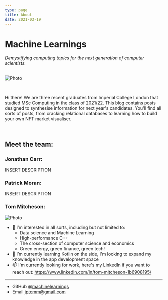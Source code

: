 ```yaml
---
type: page
title: About
date: 2021-03-19
---
```


# Machine Learnings

<em>Demystifying computing topics for the next generation of computer scientists.</em>
<br/>
<br/>


<Image
  src="/images/banner.jpg"
  alt="Photo"
  width={1800}
  height={450}
  priority
  className="next-image"
/>

<br/>

Hi there! We are three recent graduates from Imperial College London that studied MSc Computing in the class of 2021/22. This blog contains posts designed to synthesise information for next year's candidates. You'll find all sorts of posts, from cracking relational databases to learning how to build your own NFT market visualiser.

<br/>

## Meet the team: 

### Jonathan Carr:

INSERT DESCRIPTION

### Patrick Moran:

INSERT DESCRIPTION

### Tom Mitcheson: 

<Image
  src="/images/tom-mug.jpg"
  alt="Photo"
  width={450}
  height={450}
  priority
  className="tom-image"
/>

+ 👀 I’m interested in all sorts, including but not limited to:
    + Data science and Machine Learning
    + High-performance C++
    + The cross-section of computer science and economics
    + Green energy, green finance, green tech!
+ 🌱 I’m currently learning Kotlin on the side, I'm looking to expand my knowledge in the app development space
+ 📫 I'm currently looking for work, here's my LinkedIn if you want to reach out: https://www.linkedin.com/in/tom-mitcheson-1b6908195/

---

- GitHub [@machinelearnings](https://github.com/machinelearnings)
- Email jptcmm@gmail.com
